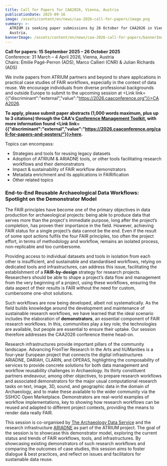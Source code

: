 ```yaml
---
title: Call for Papers for CAA2026, Vienna, Austria
publicationDate: 2025-09-16
image: /assets/content/en/news/caa-2026-call-for-papers/image.png
summary: >-
  ATRIUM is seeking paper submissions by 26 October for CAA2026 in Vienna,
  Austria.
bannerImage: /assets/content/en/news/caa-2026-call-for-papers/bannerImage.jpg
---
```

**Call for papers: 15 September 2025 – 26 October 2025**\
Conference: 31 March – 4 April 2026, Vienna, Austria\
Chairs: Émilie Pagé-Perron (ADS), Marco Callieri (CNR) & Julian Richards (ADS)

We invite papers from ATRIUM partners and beyond to share applications in practical case studies of FAIR workflows, especially in the context of data reuse. We encourage individuals from diverse professional backgrounds and outside Europe to submit to the upcoming session at <Link link={{"discriminant":"external","value":"https://2026.caaconference.org"}}>CAA2026</Link>.&#x20;

**To apply, please submit paper abstracts (1,000 words maximum, plus up to 3 citations) through the CAA's [Conference Management Toolkit](https://cmt3.research.microsoft.com/User/Login?ReturnUrl=%2FCAA2025), with more information found <Link link={{"discriminant":"external","value":"https://2026.caaconference.org/call-for-papers-and-posters/"}}>here</Link>.**&#x20;

Topics can encompass: 

* Strategies and tools for reusing legacy datasets
* Adoption of ATRIUM & ARIADNE tools, or other tools facilitating research workflows and their demonstrators
* Impact & sustainability of FAIR workflow demonstrators 
* Metadata enrichment and its applications in FAIRification
* Other related topics

### **End-to-End Reusable Archaeological Data Workflows: Spotlight on the Demonstrator Model**

The FAIR principles have become one of the primary objectives in data production for archaeological projects: being able to produce data that serves more than the project's immediate purpose, long after the project’s completion, has proven their importance in the field. However, achieving FAIR status for a single project’s data cannot be the end. Even if the result of some spot actions fulfils the four FAIR principles, too often the project effort, in terms of methodology and workflow, remains an isolated process, non-replicable and too cumbersome.

Providing access to individual datasets and tools in isolation from each other is insufficient, and sustainable and standardised workflows, relying on dedicated tools and infrastructures, can address this issue, facilitating the establishment of a **FAIR-by-design** strategy for research projects. Researchers should be able to shape a project’s data flow and management from the very beginning of a project, using these workflows, ensuring the data aspect of their results is FAIR without the need for custom, cumbersome one-shot solutions. 

Such workflows are now being developed, albeit not systematically. As the field builds knowledge around the development and maintenance of sustainable research workflows, we have learned that the ideal scenario includes the elaboration of **demonstrators**, an essential component of FAIR research workflows. In this, communities play a key role; the technologies are available, but people are essential to ensure their uptake. Our session therefore addresses the CAA2026 conference theme head-on.

Research infrastructures provide important pillars of the community landscape. Advancing FronTier Research In the Arts and hUManities is a four-year European project that connects the digital infrastructures ARIADNE, DARIAH, CLARIN, and OPERAS, highlighting the composability of services to provide concrete solutions for both data management and workflow reusability challenges in Archaeology. Its thirty constituent partners endeavour, among other objectives, to prepare research workflows and associated demonstrators for the major usual computational research tasks on text, image, 3D, sound, and geographic data in the domain of Archaeology, and to make these available to the wider community via the SSHOC Open Marketplace. Demonstrators are real-world examples of workflow implementations, key to showing how research workflows can be reused and adapted to different project contexts, providing the means to render data really FAIR.

This session is co-organised by [The Archaeology Data Service]([https://archaeologydataservice.ac.uk/]\(https://archaeologydataservice.ac.uk/\)) and the research infrastructure [ARIADNE](https://www.ariadne-research-infrastructure.eu) as part of the ATRIUM project. The goal of the session is to showcase this demonstrator model, exploring the current status and trends of FAIR workflows, tools, and infrastructures. By showcasing existing demonstrators of such research workflows and comparing the outcomes of case studies, this session aims to foster dialogue & best practices, and reflect on issues and facilitators for sustainable data reuse.
